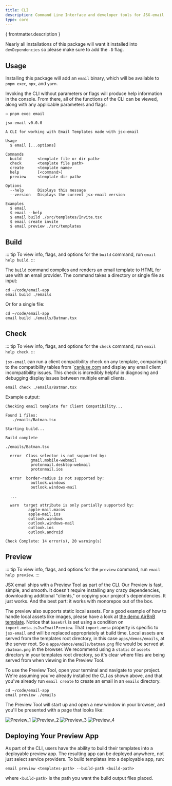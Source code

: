 ```yaml
---
title: CLI
description: Command Line Interface and developer tools for JSX-email
type: core
---
```



<p>{ frontmatter.description }</p>

<Install type={frontmatter.type}/>

Nearly all installations of this package will want it installed into `devDependencies` so please make sure to add the `-D` flag.

## Usage

Installing this package will add an `email` binary, which will be available to `pnpm exec`, `npx`, and `yarn`.

Invoking the CLI without parameters or flags will produce help information in the console. From there, all of the functions of the CLI can be viewed, along with any applicable parameters and flags:

```console
→ pnpm exec email

jsx-email v0.0.0

A CLI for working with Email Templates made with jsx-email

Usage
  $ email [...options]

Commands
  build       <template file or dir path>
  check       <template file path>
  create      <template name>
  help        [<command>]
  preview     <template dir path>

Options
  --help      Displays this message
  --version   Displays the current jsx-email version

Examples
  $ email
  $ email --help
  $ email build ./src/templates/Invite.tsx
  $ email create invite
  $ email preview ./src/templates
```

## Build

::: tip
To view info, flags, and options for the `build` command, run `email help build`.
:::

The `build` command compiles and renders an email template to HTML for use with an email provider. The command takes a directory or single file as input:

```console
cd ~/code/email-app
email build ./emails
```

Or for a single file:

```console
cd ~/code/email-app
email build ./emails/Batman.tsx
```

## Check

::: tip
To view info, flags, and options for the `check` command, run `email help check`.
:::

`jsx-email` can run a client compatibility check on any template, comparing it to the compatibility tables from `[caniuse.com](https://caniemail.com/) and display any email client incompatibility issues. This check is incredibly helpful in diagnosing and debugging display issues between multiple email clients.

```console
email check ./emails/Batman.tsx
```

Example output:

```console
Checking email template for Client Compatibility...

Found 1 files:
   ./emails/Batman.tsx

Starting build...

Build complete

./emails/Batman.tsx

  error  Class selector is not supported by:
           gmail.mobile-webmail
           protonmail.desktop-webmail
           protonmail.ios

  error  border-radius is not supported by:
           outlook.windows
           outlook.windows-mail

  ...

  warn  target attribute is only partially supported by:
          apple-mail.macos
          apple-mail.ios
          outlook.windows
          outlook.windows-mail
          outlook.ios
          outlook.android

Check Complete: 14 error(s), 20 warning(s)
```

## Preview

::: tip
To view info, flags, and options for the `preview` command, run `email help preview`.
:::

JSX email ships with a Preview Tool as part of the CLI. Our Preview is fast, simple, and smooth. It doesn't require installing any crazy dependencies, downloading additional "clients," or copying your project's dependencies. It just works. And the best part: it works with monorepos out of the box.

The preview also supports static local assets. For a good example of how to handle local assets like images, please have a look at [the demo AirBnB template](https://github.com/shellscape/jsx-email/blob/main/apps/demo/emails/airbnb-review.tsx). Notice that `baseUrl` is set using a condition on `import.meta.isJsxEmailPreview`. That `import.meta` property is specific to `jsx-email` and will be replaced appropriately at build time. Local assets are served from the templates root directory, in this case `apps/demos/emails`, at the server root. So a `apps/demos/emails/batman.png` file would be served at `/batman.png` in the browser. We recommend using a `static` or `assets` directory in your templates root directory, so it's clear where files are being served from when viewing in the Preview Tool.

To use the Preview Tool, open your terminal and navigate to your project. We're assuming you've already installed the CLI as shown above, and that you've already run `email create` to create an email in an `emails` directory.

```console
cd ~/code/email-app
email preview ./emails
```

The Preview Tool will start up and open a new window in your browser, and you'll be presented with a page that looks like:

<Image src={Preview_1} alt="Preview_1" />
<Image src={Preview_2} alt="Preview_2" />
<Image src={Preview_3} alt="Preview_3" />
<Image src={Preview_4} alt="Preview_4" />


## Deploying Your Preview App

As part of the CLI, users have the ability to build their templates into a deployable preview app. The resulting app can be deployed anywhere, not just select service providers. To build templates into a deployable app, run:

```console
email preview <templates-path> --build-path <build-path>
```

where `<build-path>` is the path you want the build output files placed.